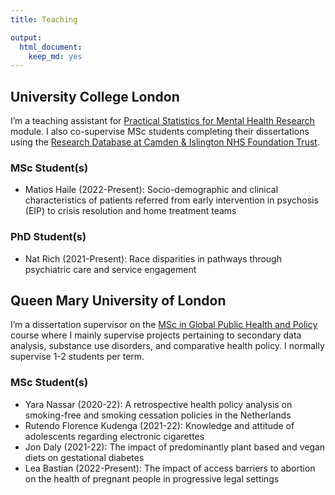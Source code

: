 ```yaml
---
title: Teaching

output:
  html_document:
    keep_md: yes
---
```

## University College London
I'm a teaching assistant for [Practical Statistics for Mental Health Research](https://www.ucl.ac.uk/module-catalogue/modules/practical-statistics-for-mental-health-research/PSBS0008) module. I also co-supervise MSc students completing their dissertations using the [Research Database at Camden & Islington NHS Foundation Trust](https://www.candi.nhs.uk/health-professionals/research/ci-research-database).  

### MSc Student(s)
- Matios Haile (2022-Present): Socio-demographic and clinical characteristics of patients referred from early intervention in psychosis (EIP) to crisis resolution and home treatment teams

### PhD Student(s)
- Nat Rich (2021-Present): Race disparities in pathways through psychiatric care and service engagement 

## Queen Mary University of London
I'm a dissertation supervisor on the [MSc in Global Public Health and Policy](https://www.qmul.ac.uk/postgraduate/taught/coursefinder/courses/global-public-health-and-policy-msc) course where I mainly supervise projects pertaining to secondary data analysis, substance use disorders, and comparative health policy. I normally supervise 1-2 students per term.  

### MSc Student(s)
- Yara Nassar (2020-22): A retrospective health policy analysis on smoking-free and smoking cessation policies in the Netherlands
- Rutendo Florence Kudenga (2021-22): Knowledge and attitude of adolescents regarding electronic cigarettes
- Jon Daly (2021-22): The impact of predominantly plant based and vegan diets on gestational diabetes
- Lea Bastian (2022-Present): The impact of access barriers to abortion on the health of pregnant people in progressive legal settings
